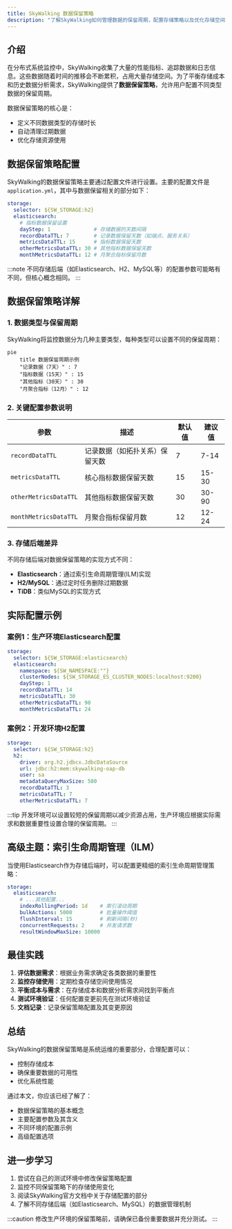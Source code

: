 ```yaml
---
title: SkyWalking 数据保留策略
description: "了解SkyWalking如何管理数据的保留周期，配置存储策略以及优化存储空间的使用。"
---
```


## 介绍

在分布式系统监控中，SkyWalking收集了大量的性能指标、追踪数据和日志信息。这些数据随着时间的推移会不断累积，占用大量存储空间。为了平衡存储成本和历史数据分析需求，SkyWalking提供了**数据保留策略**，允许用户配置不同类型数据的保留周期。

数据保留策略的核心是：
- 定义不同数据类型的存储时长
- 自动清理过期数据
- 优化存储资源使用

## 数据保留策略配置

SkyWalking的数据保留策略主要通过配置文件进行设置。主要的配置文件是`application.yml`，其中与数据保留相关的部分如下：

```yaml
storage:
  selector: ${SW_STORAGE:h2}
  elasticsearch:
    # 指标数据保留设置
    dayStep: 1              # 存储数据的天数间隔
    recordDataTTL: 7        # 记录数据保留天数（如端点、服务关系）
    metricsDataTTL: 15      # 指标数据保留天数
    otherMetricsDataTTL: 30 # 其他指标数据保留天数
    monthMetricsDataTTL: 12 # 月聚合指标保留月数
```

:::note
不同存储后端（如Elasticsearch、H2、MySQL等）的配置参数可能略有不同，但核心概念相同。
:::

## 数据保留策略详解

### 1. 数据类型与保留周期

SkyWalking将监控数据分为几种主要类型，每种类型可以设置不同的保留周期：

```mermaid
pie
    title 数据保留周期示例
    "记录数据（7天）" : 7
    "指标数据（15天）" : 15
    "其他指标（30天）" : 30
    "月聚合指标（12月）" : 12
```

### 2. 关键配置参数说明

| 参数 | 描述 | 默认值 | 建议值 |
|------|------|--------|--------|
| `recordDataTTL` | 记录数据（如拓扑关系）保留天数 | 7 | 7-14 |
| `metricsDataTTL` | 核心指标数据保留天数 | 15 | 15-30 |
| `otherMetricsDataTTL` | 其他指标数据保留天数 | 30 | 30-90 |
| `monthMetricsDataTTL` | 月聚合指标保留月数 | 12 | 12-24 |

### 3. 存储后端差异

不同存储后端对数据保留策略的实现方式不同：

- **Elasticsearch**：通过索引生命周期管理(ILM)实现
- **H2/MySQL**：通过定时任务删除过期数据
- **TiDB**：类似MySQL的实现方式

## 实际配置示例

### 案例1：生产环境Elasticsearch配置

```yaml
storage:
  selector: ${SW_STORAGE:elasticsearch}
  elasticsearch:
    namespace: ${SW_NAMESPACE:""}
    clusterNodes: ${SW_STORAGE_ES_CLUSTER_NODES:localhost:9200}
    dayStep: 1
    recordDataTTL: 14
    metricsDataTTL: 30
    otherMetricsDataTTL: 90
    monthMetricsDataTTL: 24
```

### 案例2：开发环境H2配置

```yaml
storage:
  selector: ${SW_STORAGE:h2}
  h2:
    driver: org.h2.jdbcx.JdbcDataSource
    url: jdbc:h2:mem:skywalking-oap-db
    user: sa
    metadataQueryMaxSize: 500
    recordDataTTL: 3
    metricsDataTTL: 7
    otherMetricsDataTTL: 7
```

:::tip
开发环境可以设置较短的保留周期以减少资源占用，生产环境应根据实际需求和数据重要性设置合理的保留周期。
:::

## 高级主题：索引生命周期管理（ILM）

当使用Elasticsearch作为存储后端时，可以配置更精细的索引生命周期管理策略：

```yaml
storage:
  elasticsearch:
    # ...其他配置...
    indexRollingPeriod: 1d    # 索引滚动周期
    bulkActions: 5000         # 批量操作阈值
    flushInterval: 15         # 刷新间隔(秒)
    concurrentRequests: 2     # 并发请求数
    resultWindowMaxSize: 10000
```

## 最佳实践

1. **评估数据需求**：根据业务需求确定各类数据的重要性
2. **监控存储使用**：定期检查存储空间使用情况
3. **平衡成本与需求**：在存储成本和数据分析需求间找到平衡点
4. **测试环境验证**：任何配置变更前先在测试环境验证
5. **文档记录**：记录保留策略配置及其变更原因

## 总结

SkyWalking的数据保留策略是系统运维的重要部分，合理配置可以：
- 控制存储成本
- 确保重要数据的可用性
- 优化系统性能

通过本文，你应该已经了解了：
- 数据保留策略的基本概念
- 主要配置参数及其含义
- 不同环境的配置示例
- 高级配置选项

## 进一步学习

1. 尝试在自己的测试环境中修改保留策略配置
2. 监控不同保留策略下的存储使用变化
3. 阅读SkyWalking官方文档中关于存储配置的部分
4. 了解不同存储后端（如Elasticsearch、MySQL）的数据管理机制

:::caution
修改生产环境的保留策略前，请确保已备份重要数据并充分测试。
:::